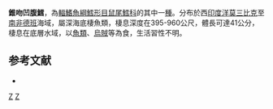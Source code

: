 {{Speciesbox
| genus = Ventrifossa
| species = nasuta
| status = NE
| status_system = iucn3.1
| trend = unknow
| authority = [[Smith|Smith]], 1935
| synonyms = *''Lionurus nasutus'', Smith, 1935
}}
'''錐吻凹腹鱈'''，為[[輻鰭魚綱|輻鰭魚綱]][[鱈形目|鱈形目]][[鼠尾鱈科|鼠尾鱈科]]的其中一[[種|種]]。分布於西[[印度洋|印度洋]][[莫三比克|莫三比克]]至[[南非|南非]][[德班|德班]]海域，屬深海底棲魚類，棲息深度在395-960公尺，體長可達41公分，棲息在底層水域，以[[魚類|魚類]]、[[烏賊|烏賊]]等為食，生活習性不明。

==参考文献==
*{{FishBase_species|genus=Ventrifossa|species=nasuta|year=2016|month=1}}

{{taxonbar}}

[[Category:1935年描述的鱼类|Z]]
[[Category:凹腹鱈屬|Z]]